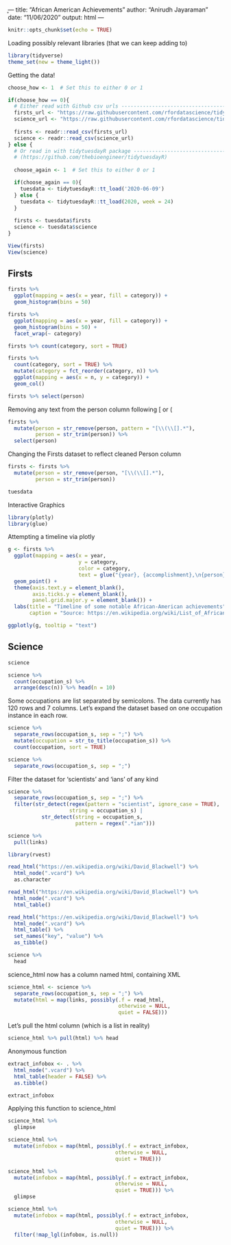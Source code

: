 ̥---
title: "African American Achievements"
author: "Anirudh Jayaraman"
date: "11/06/2020"
output: html
---

```r
knitr::opts_chunk$set(echo = TRUE)
```

Loading possibly relevant libraries (that we can keep adding to)

```r
library(tidyverse)
theme_set(new = theme_light())
```

Getting the data!

```r
choose_how <- 1  # Set this to either 0 or 1

if(choose_how == 0){
  # Either read with Github csv urls ------------------------------------------
  firsts_url <- "https://raw.githubusercontent.com/rfordatascience/tidytuesday/master/data/2020/2020-06-09/firsts.csv"
  science_url <- "https://raw.githubusercontent.com/rfordatascience/tidytuesday/master/data/2020/2020-06-09/science.csv"
  
  firsts <- readr::read_csv(firsts_url)
  science <- readr::read_csv(science_url)
} else {
  # Or read in with tidytuesdayR package --------------------------------------
  # (https://github.com/thebioengineer/tidytuesdayR)
 
  choose_again <- 1  # Set this to either 0 or 1

  if(choose_again == 0){
    tuesdata <- tidytuesdayR::tt_load('2020-06-09')
  } else {
    tuesdata <- tidytuesdayR::tt_load(2020, week = 24)
  }
  
  firsts <- tuesdata$firsts
  science <- tuesdata$science
}
```

```r
View(firsts)
View(science)
```

## Firsts

```r
firsts %>% 
  ggplot(mapping = aes(x = year, fill = category)) +
  geom_histogram(bins = 50)
```

```r
firsts %>% 
  ggplot(mapping = aes(x = year, fill = category)) +
  geom_histogram(bins = 50) + 
  facet_wrap(~ category)
```

```r
firsts %>% count(category, sort = TRUE)
```

```r

firsts %>%
  count(category, sort = TRUE) %>%
  mutate(category = fct_reorder(category, n)) %>%
  ggplot(mapping = aes(x = n, y = category)) + 
  geom_col()
```

```r
firsts %>% select(person)
```

Removing any text from the person column following [ or (
```r
firsts %>%
  mutate(person = str_remove(person, pattern = "[\\(\\[].*"),
         person = str_trim(person)) %>%
  select(person)
```

Changing the Firsts dataset to reflect cleaned Person column

```r
firsts <- firsts %>%
  mutate(person = str_remove(person, "[\\(\\[].*"),
         person = str_trim(person))

```

```r
tuesdata
```

Interactive Graphics

```r
library(plotly)
library(glue)
```

Attempting a timeline via plotly

```r
g <- firsts %>%
  ggplot(mapping = aes(x = year, 
                       y = category, 
                       color = category,
                       text = glue("{year}, {accomplishment},\n{person}"))) + 
  geom_point() +
  theme(axis.text.y = element_blank(),
        axis.ticks.y = element_blank(),
        panel.grid.major.y = element_blank()) + 
  labs(title = "Timeline of some notable African-American achievements", 
       caption = "Source: https://en.wikipedia.org/wiki/List_of_African-American_firsts") 

ggplotly(g, tooltip = "text")
```

## Science

```r
science
```

```r
science %>%
  count(occupation_s) %>%
  arrange(desc(n)) %>% head(n = 10)
```

Some occupations are list separated by semicolons. The data currently has 120 rows and 7 columns. Let's expand the dataset based on one occupation instance in each row.

```r
science %>%
  separate_rows(occupation_s, sep = ";") %>%
  mutate(occupation = str_to_title(occupation_s)) %>%
  count(occupation, sort = TRUE)

science %>%
  separate_rows(occupation_s, sep = ";")
```

Filter the dataset for 'scientists' and 'ians' of any kind
```r
science %>%
  separate_rows(occupation_s, sep = ";") %>%
  filter(str_detect(regex(pattern = "scientist", ignore_case = TRUE), 
                    string = occupation_s) | 
           str_detect(string = occupation_s, 
                      pattern = regex(".*ian")))
```

```r
science %>% 
  pull(links)
```

```r
library(rvest)
```

```r
read_html("https://en.wikipedia.org/wiki/David_Blackwell") %>%
  html_node(".vcard") %>%
  as.character
```

```r
read_html("https://en.wikipedia.org/wiki/David_Blackwell") %>%
  html_node(".vcard") %>%
  html_table()
```

```r
read_html("https://en.wikipedia.org/wiki/David_Blackwell") %>%
  html_node(".vcard") %>%
  html_table() %>%
  set_names("key", "value") %>%
  as_tibble()
```

```r
science %>%
  head
```

science_html now has a column named html, containing XML
```r
science_html <- science %>%
  separate_rows(occupation_s, sep = ";") %>%
  mutate(html = map(links, possibly(.f = read_html, 
                                    otherwise = NULL, 
                                    quiet = FALSE)))
```

Let's pull the html column (which is a list in reality)
```r
science_html %>% pull(html) %>% head
```

Anonymous function

```r
extract_infobox <- . %>%
  html_node(".vcard") %>%
  html_table(header = FALSE) %>%
  as.tibble()
```

```r
extract_infobox
```

Applying this function to science_html

```r
science_html %>% 
  glimpse
```

```r
science_html %>%
  mutate(infobox = map(html, possibly(.f = extract_infobox, 
                                   otherwise = NULL, 
                                   quiet = TRUE)))
```

```r
science_html %>%
  mutate(infobox = map(html, possibly(.f = extract_infobox, 
                                   otherwise = NULL, 
                                   quiet = TRUE))) %>%
  glimpse
```

```r
science_html %>%
  mutate(infobox = map(html, possibly(.f = extract_infobox, 
                                   otherwise = NULL, 
                                   quiet = TRUE))) %>%
  filter(!map_lgl(infobox, is.null))
```